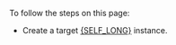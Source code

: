 
To follow the steps on this page:

* Create a target [{SELF_LONG}][enable-timescaledb] instance.


[enable-timescaledb]: /self-hosted//install/
